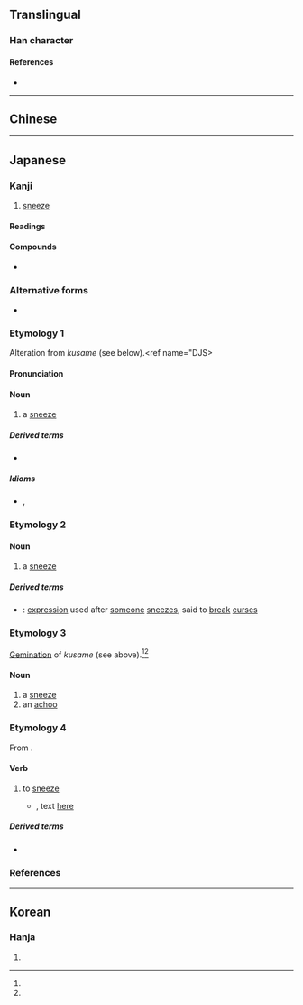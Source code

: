 {{also|嚏}}
{{character info/new}}
==Translingual==

===Han character===
{{Han char|rn=30|rad=口|as=15|sn=18|four=|canj=RJBO,XRJBO|ids=⿰口𤴡}}
====References====
* {{Han ref|kx=0212.260|dkj=04501|dj=0435.110|hdz=10699.030|uh=5694|ud=22164}}

----

==Chinese==
{{zh-see|嚏|v}}

----

==Japanese==

===Kanji===
{{ja-kanji|grade=9|rs=口15}}

# [[sneeze]]

====Readings====
{{ja-readings
|goon=たい
|kanon=てい
|kun=くさめ-, くしゃみ-, はな-ひる, ひ-る
}}

====Compounds====
* {{ja-r|嚔の木|はなひり の き}}

===Alternative forms===
{{ja-kanjitab|くしゃみ|yomi=k}}
* {{ja-l|嚏}}

===Etymology 1===
Alteration from ''kusame'' (see below).<ref name="DJS>{{R:Daijisen}}</ref>

====Pronunciation====
{{ja-pron|y=k|くしゃみ|acc=2|acc_ref=DJR}}

====Noun====
{{ja-noun|くしゃみ}}

# a [[sneeze]]

=====Derived terms=====
* {{ja-r|嚔ガス|くしゃみ ガス}}

=====Idioms=====
* {{ja-r|狆が嚔をしたよう|ちん が くしゃみ を した よう}}, {{ja-r|狆くしゃ|ちんくしゃ}}

===Etymology 2===
{{ja-kanjitab|くさめ|yomi=k}}

{{rfe|ja}}

====Noun====
{{ja-noun|くさめ}}

# a [[sneeze]]

=====Derived terms=====
* {{ja-r|くさめくさめ}}: [[expression]] used after [[someone]] [[sneeze]]s, said to [[break]] [[curse]]s

===Etymology 3===
{{ja-kanjitab|くっさめ|yomi=irr}}

[[gemination|Gemination]] of ''kusame'' (see above).<ref name="DJS"/><ref name="DJR"/>

====Noun====
{{ja-noun|くっさめ}}

# a [[sneeze]]
# an [[achoo]]

===Etymology 4===
{{ja-kanjitab|ふ|yomi=k}}

From {{inh|ja|ojp|sort=ふ|-}}.

====Verb====
{{ja-verb|tr=intrans|type=kami ni|ふ}}

# {{lb|ja|obsolete|sort=ふ}} to [[sneeze]]
#* {{RQ:Manyoshu|11|2808}}, text [http://jti.lib.virginia.edu/japanese/manyoshu/Man11Yo.html#2808 here]
#*: {{ja-usex
|m=眉%根%掻 鼻'''火'''紐%解 待%八方 何時%毛%将見%跡 戀来吾%乎
|m_kana=まよ%ね%かき はな'''ひ'''ひも%とけ まてり%やも いつか%も%みむ%と こひこしわれ%を
|眉%根%掻き鼻'''ひ'''紐%解け待てりやもいつかも見むと恋ひ来し我れを
|まよ%ね% かき はな'''ひ''' ひも% とけ まてり や も いつ か も みむ と こひ-こし われ を|rom=mayone kaki hana'''hi''' himo toke materi ya mo itsu ka mo mimu to koi-koshi ware o|sort=ふ}}

=====Derived terms=====
* {{ja-r|嚔る|ひる|pos=Classical Japanese form}}

===References===
<references/>

----

==Korean==

===Hanja===
{{ko-hanja|hangeul=체|rv=che|mr=ch'e}}

# {{rfdef|ko|sort=口15}}
